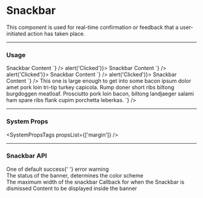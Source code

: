 
# Snackbar

This component is used for real-time confirmation or feedback that a user-initiated action has taken place.

---

### Usage

<LiveCode>
  <LiveCode.Content
    title="Default Informational"
    code={`
      <Snackbar>
        Snackbar Content
      </Snackbar>
    `}
  />
  <LiveCode.Content
    title="Success"
    code={`<Snackbar status="success" onDismiss={() => alert('Clicked')}>
  Snackbar Content
</Snackbar>`}
  />
  <LiveCode.Content
    title="Warning"
    code={`
<Snackbar status="warning" onDismiss={() => alert('Clicked')}>
  Snackbar Content
</Snackbar>
    `}
  />
  <LiveCode.Content
    title="Error"
    code={`
<Snackbar status="error" onDismiss={() => alert('Clicked')}>
  Snackbar Content
</Snackbar>
    `}
  />
  <LiveCode.Content
    title="Long Content"
    code={`
<Snackbar maxWidth={500}>
  This one is large enough to get into some bacon ipsum dolor amet pork loin tri-tip turkey capicola. Rump doner short ribs biltong burgdoggen meatloaf. Prosciutto pork loin bacon, biltong landjaeger salami ham spare ribs flank cupim porchetta leberkas.
</Snackbar>
    `}
  />
</LiveCode>

---

### System Props

<SystemPropsTags propsList={['margin']} />

---

### Snackbar API

<Prop name="status" type="string">
  <div>
    One of <inlineCode>default</inlineCode> <inlineCode>success</inlineCode>{' '}
    <inlineCode>error</inlineCode> <inlineCode>warning</inlineCode>
  </div>
  <div>The status of the banner, determines the color scheme</div>
</Prop>
<Prop name="maxWidth" type="number">
  The maximum width of the snackbar
</Prop>
<Prop name="onDismiss" type="function">
  Callback for when the Snackbar is dismissed
</Prop>
<Prop name="children" type="React node">
  Content to be displayed inside the banner
</Prop>
